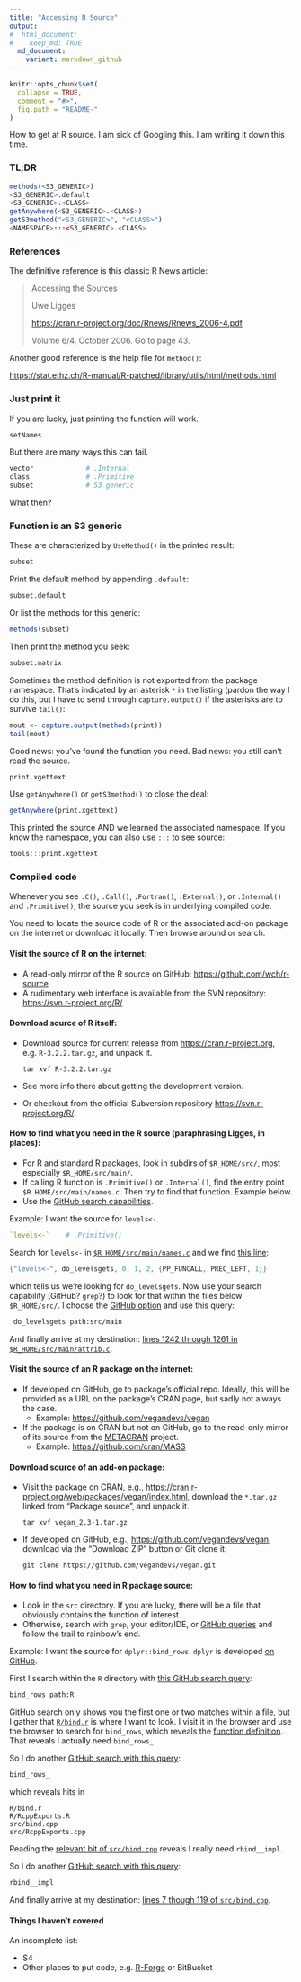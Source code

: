 ```yaml
---
title: "Accessing R Source"
output:
#  html_document:
#    keep_md: TRUE
  md_document:
    variant: markdown_github
---
```


```r
knitr::opts_chunk$set(
  collapse = TRUE,
  comment = "#>",
  fig.path = "README-"
)
```

How to get at R source. I am sick of Googling this. I am writing it down this time.

### TL;DR

```r
methods(<S3_GENERIC>)
<S3_GENERIC>.default
<S3_GENERIC>.<CLASS>
getAnywhere(<S3_GENERIC>.<CLASS>)
getS3method("<S3_GENERIC>", "<CLASS>")
<NAMESPACE>:::<S3_GENERIC>.<CLASS>
```

### References

The definitive reference is this classic R News article:

> Accessing the Sources
>
> Uwe Ligges  
>
> <https://cran.r-project.org/doc/Rnews/Rnews_2006-4.pdf>  
>
> Volume 6/4, October 2006. Go to page 43.

Another good reference is the help file for `method()`:

<https://stat.ethz.ch/R-manual/R-patched/library/utils/html/methods.html>

### Just print it

If you are lucky, just printing the function will work.

```r
setNames
```

But there are many ways this can fail.

```r
vector             # .Internal
class              # .Primitive
subset             # S3 generic
```

What then?

### Function is an S3 generic

These are characterized by `UseMethod()` in the printed result:

```r
subset
```

Print the default method by appending `.default`:

```r
subset.default
```

Or list the methods for this generic:

```r
methods(subset)
```

Then print the method you seek:

```r
subset.matrix
```

Sometimes the method definition is not exported from the package namespace. That's indicated by an asterisk `*` in the listing (pardon the way I do this, but I have to send through `capture.output()` if the asterisks are to survive `tail()`:

```r
mout <- capture.output(methods(print))
tail(mout)
```

Good news: you've found the function you need. Bad news: you still can't read the source.

```r
print.xgettext
```

Use `getAnywhere()` or `getS3method()` to close the deal:

```r
getAnywhere(print.xgettext)
```

This printed the source AND we learned the associated namespace. If you know the namespace, you can also use `:::` to see source:

```r
tools:::print.xgettext
```

### Compiled code

Whenever you see `.C()`, `.Call()`, `.Fortran()`, `.External()`, or `.Internal()` and `.Primitive()`, the source you seek is in underlying compiled code.

You need to locate the source code of R or the associated add-on package on the internet or download it locally. Then browse around or search.

#### Visit the source of R on the internet:

  * A read-only mirror of the R source on GitHub: <https://github.com/wch/r-source>
  * A rudimentary web interface is available from the SVN repository: <https://svn.r-project.org/R/>.

#### Download source of R itself:

  * Download source for current release from <https://cran.r-project.org>, e.g. `R-3.2.2.tar.gz`, and unpack it.

    ```
    tar xvf R-3.2.2.tar.gz
    ```

  * See more info there about getting the development version.
  * Or checkout from the official Subversion repository <https://svn.r-project.org/R/>.

#### How to find what you need in the R source (paraphrasing Ligges, in places):

  * For R and standard R packages, look in subdirs of `$R_HOME/src/`, most especially `$R_HOME/src/main/`.
  * If calling R function is `.Primitive()` or `.Internal()`, find the entry point `$R HOME/src/main/names.c`. Then try to find that function. Example below.
  * Use the [GitHub search capabilities](https://help.github.com/articles/searching-github/).
  
Example: I want the source for `levels<-`.

```r
`levels<-`    # .Primitive()
```

Search for `levels<-` in [`$R HOME/src/main/names.c`](https://github.com/wch/r-source/blob/trunk/src/main/names.c) and we find [this line](https://github.com/wch/r-source/blob/3d8fc77d602f19c9722d8e13c1a1f5f69f42a5c4/src/main/names.c#L218):

``` c
{"levels<-", do_levelsgets, 0, 1, 2, {PP_FUNCALL, PREC_LEFT, 1}}
```

which tells us we're looking for `do_levelsgets`. Now use your search capability (GitHub? `grep`?) to look for that within the files below `$R_HOME/src/`. I choose the [GitHub option](https://github.com/wch/r-source/search?utf8=✓&q=+do_levelsgets+path%3Asrc%2Fmain&type=Code) and use this query:

``` bash
 do_levelsgets path:src/main
```

And finally arrive at my destination: [lines 1242 through 1261 in `$R_HOME/src/main/attrib.c`](https://github.com/wch/r-source/blob/f42ee5e7ecf89a245afd6619b46483f1e3594ab7/src/main/attrib.c#L1242-L1261).

#### Visit the source of an R package on the internet:

  * If developed on GitHub, go to package's official repo. Ideally, this will be provided as a URL on the package's CRAN page, but sadly not always the case.
    - Example: <https://github.com/vegandevs/vegan>
  * If the package is on CRAN but not on GitHub, go to the read-only mirror of its source from the [METACRAN](https://github.com/cran) project.
    - Example: <https://github.com/cran/MASS>

#### Download source of an add-on package:

  * Visit the package on CRAN, e.g., <https://cran.r-project.org/web/packages/vegan/index.html>, download the `*.tar.gz` linked from "Package source", and unpack it.

    ```
    tar xvf vegan_2.3-1.tar.gz
    ```
    
  * If developed on GitHub, e.g., <https://github.com/vegandevs/vegan>, download via the "Download ZIP" button or Git clone it.

    ```
    git clone https://github.com/vegandevs/vegan.git
    ```

#### How to find what you need in R package source:

  * Look in the `src` directory. If you are lucky, there will be a file that obviously contains the function of interest.
  * Otherwise, search with `grep`, your editor/IDE, or [GitHub queries](https://help.github.com/articles/searching-github/) and follow the trail to rainbow's end.

Example: I want the source for `dplyr::bind_rows`. `dplyr` is developed [on GitHub](https://github.com/hadley/dplyr).

First I search within the `R` directory with [this GitHub search query](https://github.com/hadley/dplyr/search?utf8=✓&q=bind_rows+path%3AR):

``` bash
bind_rows path:R
```

GitHub search only shows you the first one or two matches within a file, but I gather that [`R/bind.r`](https://github.com/hadley/dplyr/blob/master/R/bind.r) is where I want to look. I visit it in the browser and use the browser to search for `bind_rows`, which reveals the [function definition](https://github.com/hadley/dplyr/blob/969a3a8e2f1dea5802a1cb6c13e189691a0e206f/R/bind.r#L70-L81). That reveals I actually need `bind_rows_`.

So I do another [GitHub search with this query](https://github.com/hadley/dplyr/search?utf8=✓&q=bind_rows_):

``` bash
bind_rows_
```

which reveals hits in

```
R/bind.r
R/RcppExports.R
src/bind.cpp
src/RcppExports.cpp
```

Reading the [relevant bit of `src/bind.cpp`](https://github.com/hadley/dplyr/blob/2a3d526a85f484f75218807e0e5feed2d65e2c13/src/bind.cpp#L122-L124) reveals I really need `rbind__impl`.

So I do another [GitHub search with this query](https://github.com/hadley/dplyr/search?utf8=✓&q=rbind__impl):

``` bash
rbind__impl
```
And finally arrive at my destination: [lines 7 though 119 of `src/bind.cpp`](
https://github.com/hadley/dplyr/blob/2a3d526a85f484f75218807e0e5feed2d65e2c13/src/bind.cpp#L7-L119).

#### Things I haven't covered

An incomplete list:

  * S4
  * Other places to put code, e.g. [R-Forge](https://r-forge.r-project.org) or BitBucket
